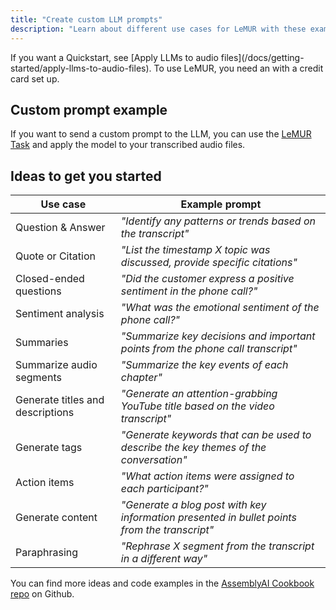 ```yaml
---
title: "Create custom LLM prompts"
description: "Learn about different use cases for LeMUR with these examples."
---
```


<Check>
  If you want a Quickstart, see [Apply LLMs to audio files](/docs/getting-started/apply-llms-to-audio-files).
</Check>

<Note>
  To use LeMUR, you need an with a credit card set up.
</Note>

## Custom prompt example[​](#custom-prompt-example "Direct link to Custom prompt example")

If you want to send a custom prompt to the LLM, you can use the [LeMUR Task](https://assemblyai.com/docs/api-reference/lemur/task) and apply the model to your transcribed audio files.

## Ideas to get you started[​](#ideas-to-get-you-started "Direct link to Ideas to get you started")

| Use case                         | Example prompt                                                                               |
| -------------------------------- | -------------------------------------------------------------------------------------------- |
| Question & Answer                | *"Identify any patterns or trends based on the transcript"*                                  |
| Quote or Citation                | *"List the timestamp X topic was discussed, provide specific citations"*                     |
| Closed-ended questions           | *"Did the customer express a positive sentiment in the phone call?"*                         |
| Sentiment analysis               | *"What was the emotional sentiment of the phone call?"*                                      |
| Summaries                        | *"Summarize key decisions and important points from the phone call transcript"*              |
| Summarize audio segments         | *"Summarize the key events of each chapter"*                                                 |
| Generate titles and descriptions | *"Generate an attention-grabbing YouTube title based on the video transcript"*               |
| Generate tags                    | *"Generate keywords that can be used to describe the key themes of the conversation"*        |
| Action items                     | *"What action items were assigned to each participant?"*                                     |
| Generate content                 | *"Generate a blog post with key information presented in bullet points from the transcript"* |
| Paraphrasing                     | *"Rephrase X segment from the transcript in a different way"*                                |

You can find more ideas and code examples in the [AssemblyAI Cookbook repo](https://github.com/AssemblyAI/cookbook) on Github.
